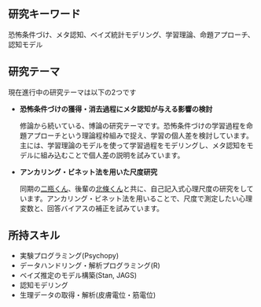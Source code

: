 <br />
<br />

## 研究キーワード

恐怖条件づけ、メタ認知、ベイズ統計モデリング、学習理論、命題アプローチ、認知モデル

## 研究テーマ

現在進行中の研究テーマは以下の2つです

- **恐怖条件づけの獲得・消去過程にメタ認知が与える影響の検討**

    修論から続いている、博論の研究テーマです。恐怖条件づけの学習過程を命題アプローチという理論程枠組みで捉え、学習の個人差を検討しています。主には、学習理論のモデルを使って学習過程をモデリングし、メタ認知をモデルに組み込むことで個人差の説明を試みています。

- **アンカリング・ビネット法を用いた尺度研究**

    同期の[二瓶くん](http://researchmap.jp/m-nihei/)、後輩の[北條くん](https://dastatis.github.io/index.html)と共に、自己記入式心理尺度の研究をしています。アンカリング・ビネット法を用いることで、尺度で測定したい心理変数と、回答バイアスの補正を試みています。

## 所持スキル

- 実験プログラミング(Psychopy)
- データハンドリング・解析プログラミング(R)
- ベイズ推定のモデル構築(Stan, JAGS)
- 認知モデリング
- 生理データの取得・解析(皮膚電位・筋電位)